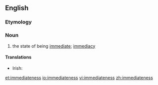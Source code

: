 ==English==

===Etymology===
{{suffix|immediate|ness}}

===Noun===
{{en-noun|-}}

# the state of being [[immediate]]; [[immediacy]]

====Translations====
{{trans-top|the state of being immediate}}
* Irish: {{t|ga|neasacht|f}}
{{trans-mid}}
{{trans-bottom}}

[[et:immediateness]]
[[io:immediateness]]
[[vi:immediateness]]
[[zh:immediateness]]